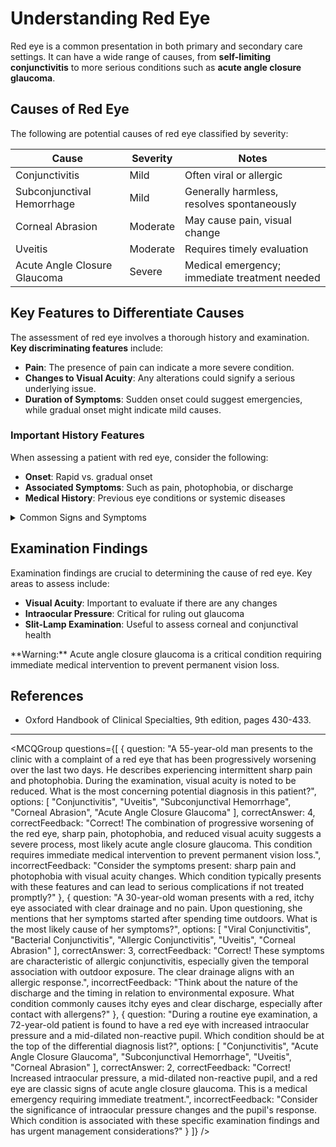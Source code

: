 
# Understanding Red Eye

Red eye is a common presentation in both primary and secondary care settings. It can have a wide range of causes, from **self-limiting conjunctivitis** to more serious conditions such as **acute angle closure glaucoma**. 

## Causes of Red Eye

The following are potential causes of red eye classified by severity:

| Cause                       | Severity          | Notes                                    |
|-----------------------------|------------------|------------------------------------------|
| Conjunctivitis              | Mild             | Often viral or allergic                  |
| Subconjunctival Hemorrhage  | Mild             | Generally harmless, resolves spontaneously |
| Corneal Abrasion            | Moderate         | May cause pain, visual change            |
| Uveitis                     | Moderate         | Requires timely evaluation                |
| Acute Angle Closure Glaucoma| Severe           | Medical emergency; immediate treatment needed |

## Key Features to Differentiate Causes

The assessment of red eye involves a thorough history and examination. **Key discriminating features** include:

- **Pain**: The presence of pain can indicate a more severe condition.
- **Changes to Visual Acuity**: Any alterations could signify a serious underlying issue.
- **Duration of Symptoms**: Sudden onset could suggest emergencies, while gradual onset might indicate mild causes.

### Important History Features

When assessing a patient with red eye, consider the following:

- **Onset**: Rapid vs. gradual onset
- **Associated Symptoms**: Such as pain, photophobia, or discharge 
- **Medical History**: Previous eye conditions or systemic diseases

<details>
<summary>Common Signs and Symptoms</summary>

- **Chest Pain** (if applicable)
  - Crushing or pressure-like
  - May radiate to left arm, jaw, or back
  - Often accompanied by sweating

- **Respiratory** (if applicable)
  - Shortness of breath
  - Rapid breathing
  - Orthopnea

- **Other Symptoms** 
  - Nausea and vomiting
  - Fatigue
  - Light-headedness
  - Anxiety

</details>

## Examination Findings

Examination findings are crucial to determining the cause of red eye. Key areas to assess include:

- **Visual Acuity**: Important to evaluate if there are any changes
- **Intraocular Pressure**: Critical for ruling out glaucoma
- **Slit-Lamp Examination**: Useful to assess corneal and conjunctival health

<Callout emoji="⚠️">
**Warning:** Acute angle closure glaucoma is a critical condition requiring immediate medical intervention to prevent permanent vision loss.
</Callout>

## References

- Oxford Handbook of Clinical Specialties, 9th edition, pages 430-433.

---

<MCQGroup questions={[
  {
    question: "A 55-year-old man presents to the clinic with a complaint of a red eye that has been progressively worsening over the last two days. He describes experiencing intermittent sharp pain and photophobia. During the examination, visual acuity is noted to be reduced. What is the most concerning potential diagnosis in this patient?",
    options: [
      "Conjunctivitis",
      "Uveitis",
      "Subconjunctival Hemorrhage",
      "Corneal Abrasion",
      "Acute Angle Closure Glaucoma"
    ],
    correctAnswer: 4,
    correctFeedback: "Correct! The combination of progressive worsening of the red eye, sharp pain, photophobia, and reduced visual acuity suggests a severe process, most likely acute angle closure glaucoma. This condition requires immediate medical intervention to prevent permanent vision loss.",
    incorrectFeedback: "Consider the symptoms present: sharp pain and photophobia with visual acuity changes. Which condition typically presents with these features and can lead to serious complications if not treated promptly?"
  },
  {
    question: "A 30-year-old woman presents with a red, itchy eye associated with clear drainage and no pain. Upon questioning, she mentions that her symptoms started after spending time outdoors. What is the most likely cause of her symptoms?",
    options: [
      "Viral Conjunctivitis",
      "Bacterial Conjunctivitis",
      "Allergic Conjunctivitis",
      "Uveitis",
      "Corneal Abrasion"
    ],
    correctAnswer: 3,
    correctFeedback: "Correct! These symptoms are characteristic of allergic conjunctivitis, especially given the temporal association with outdoor exposure. The clear drainage aligns with an allergic response.",
    incorrectFeedback: "Think about the nature of the discharge and the timing in relation to environmental exposure. What condition commonly causes itchy eyes and clear discharge, especially after contact with allergens?"
  },
  {
    question: "During a routine eye examination, a 72-year-old patient is found to have a red eye with increased intraocular pressure and a mid-dilated non-reactive pupil. Which condition should be at the top of the differential diagnosis list?",
    options: [
      "Conjunctivitis",
      "Acute Angle Closure Glaucoma",
      "Subconjunctival Hemorrhage",
      "Uveitis",
      "Corneal Abrasion"
    ],
    correctAnswer: 2,
    correctFeedback: "Correct! Increased intraocular pressure, a mid-dilated non-reactive pupil, and a red eye are classic signs of acute angle closure glaucoma. This is a medical emergency requiring immediate treatment.",
    incorrectFeedback: "Consider the significance of intraocular pressure changes and the pupil's response. Which condition is associated with these specific examination findings and has urgent management considerations?"
  }
]} />